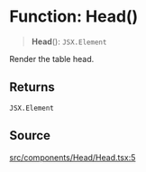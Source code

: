 # Function: Head()

> **Head**(): `JSX.Element`

Render the table head.

## Returns

`JSX.Element`

## Source

[src/components/Head/Head.tsx:5](https://github.com/gpbl/react-day-picker/blob/6515ed496/src/components/Head/Head.tsx#L5)
